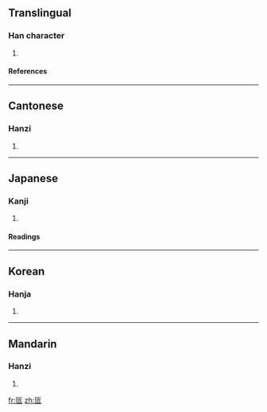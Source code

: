 ==Translingual==
===Han character===
{{Han char|rad=匸|as=06|sn=8|four=7171<sub>6</sub>|canj=尸人一口 (SOMR)}}
# {{defn|Han}}
====References====
{{Han ref|kx=0155.070|dkj=02683|dj=0347.190|hdz=10085.140|uh=533C|ud=21308|bh=CBD8|bd=52184}}
----
==Cantonese==
===Hanzi===
{{yue-hanzi|jyut=|y=hap1}}
# {{defn|Cantonese}}
----
==Japanese==
===Kanji===
{{ja-kanji|grade=|rs=匸06}}
# {{defn|Japanese}} 
====Readings====
{{ja-readings|on=[[あん]] (an), [[おん]] (on)|kun=[[こびへつらう]] (kobihetsurau), [[めぐるさま]] (megurusama)}}
----
==Korean==
===Hanja===
{{ko-hanja|hangeul=압|rv=ap|mr=ap}}
# {{defn|Korean}}
----
==Mandarin==
===Hanzi===
{{cmn-hanzi|pin=[[ǎn]] ([[an3]]), [[kē]] ([[ke1]]), [[qià]] ([[qia4]])|wg=an<sup>3</sup>, k'o<sup>1</sup>, ch'ia<sup>4</sup>}}
# {{defn|Mandarin}}

[[fr:匼]]
[[zh:匼]]